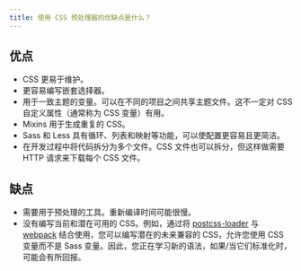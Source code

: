 ```yaml
---
title: 使用 CSS 预处理器的优缺点是什么？
---
```


## 优点

* CSS 更易于维护。
* 更容易编写嵌套选择器。
* 用于一致主题的变量。可以在不同的项目之间共享主题文件。这不一定对 CSS 自定义属性（通常称为 CSS 变量）有用。
* Mixins 用于生成重复的 CSS。
* Sass 和 Less 具有循环、列表和映射等功能，可以使配置更容易且更简洁。
* 在开发过程中将代码拆分为多个文件。CSS 文件也可以拆分，但这样做需要 HTTP 请求来下载每个 CSS 文件。

## 缺点

* 需要用于预处理的工具。重新编译时间可能很慢。
* 没有编写当前和潜在可用的 CSS。例如，通过将 [postcss-loader](https://github.com/postcss/postcss-loader) 与 [webpack](https://webpack.js.org/) 结合使用，您可以编写潜在的未来兼容的 CSS，允许您使用 CSS 变量而不是 Sass 变量。因此，您正在学习新的语法，如果/当它们标准化时，可能会有所回报。
